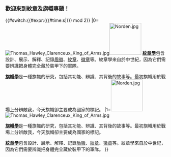 <big>'''歡迎來到紋章及旗幟專題！'''</big><br/><br/>
{{#switch:{{#expr:({{#time:s|{{CURRENTTIMESTAMP}}}}) mod 2}}<!-- {{shortcut|P:HV}} -->
|0=[[Image:Thomas_Hawley_Clarenceux_King_of_Arms.jpg|border]][[Image:Norden.jpg|100px]]
'''[[紋章學|紋章學]]'''包含設計、展示、解釋、記錄[[盾徽|盾徽]]、[[紋章|紋章]]、[[徽章|徽章]]等。紋章學來自於中世紀，因為它們需要辨識把身體完全藏於裝甲下的軍隊。

'''[[旗幟學|旗幟學]]'''是一種旗幟的研究，包括其功能、辨識、其背後的故事等。最初旗幟用於戰場上分辨敵我，今天旗幟卻主要成為國家的標記。
|1=[[Image:Norden.jpg|100px]][[Image:Thomas_Hawley_Clarenceux_King_of_Arms.jpg|border]]

'''[[旗幟學|旗幟學]]'''是一種旗幟的研究，包括其功能、辨識、其背後的故事等。最初旗幟用於戰場上分辨敵我，今天旗幟卻主要成為國家的標記。

'''[[紋章學|紋章學]]'''包含設計、展示、解釋、記錄[[盾徽|盾徽]]、[[紋章|紋章]]、[[徽章|徽章]]等。紋章學來自於中世紀，因為它們需要辨識把身體完全藏於裝甲下的軍隊。
}}
<center>{{purge|''刷新''}}</center><br/>